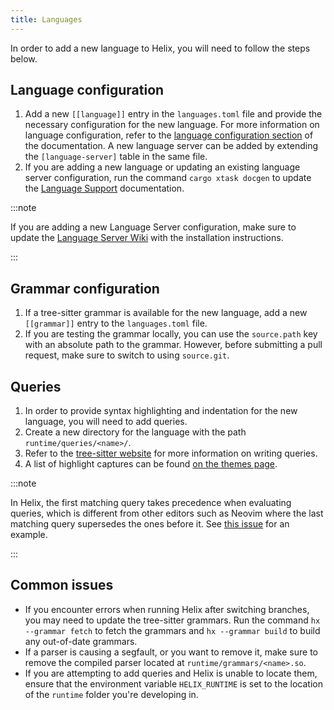 ```yaml
---
title: Languages
---
```


In order to add a new language to Helix, you will need to follow the steps
below.

## Language configuration

1. Add a new `[[language]]` entry in the `languages.toml` file and provide the
   necessary configuration for the new language. For more information on
   language configuration, refer to the
   [language configuration section](../languages.md) of the documentation.
   A new language server can be added by extending the `[language-server]` table in the same file.
2. If you are adding a new language or updating an existing language server
   configuration, run the command `cargo xtask docgen` to update the
   [Language Support](../lang-support.md) documentation.

:::note

If you are adding a new Language Server configuration, make sure to update
the [Language Server Wiki](https://github.com/helix-editor/helix/wiki/Language-Server-Configurations) with the installation instructions.

:::

## Grammar configuration

1. If a tree-sitter grammar is available for the new language, add a new
   `[[grammar]]` entry to the `languages.toml` file.
2. If you are testing the grammar locally, you can use the `source.path` key
   with an absolute path to the grammar. However, before submitting a pull
   request, make sure to switch to using `source.git`.

## Queries

1. In order to provide syntax highlighting and indentation for the new language,
   you will need to add queries.
2. Create a new directory for the language with the path
   `runtime/queries/<name>/`.
3. Refer to the
   [tree-sitter website](https://tree-sitter.github.io/tree-sitter/syntax-highlighting#queries)
   for more information on writing queries.
4. A list of highlight captures can be found [on the themes page](https://docs.helix-editor.com/themes.html#scopes).

:::note

In Helix, the first matching query takes precedence when evaluating
queries, which is different from other editors such as Neovim where the last
matching query supersedes the ones before it. See
[this issue](https://github.com/helix-editor/helix/pull/1170#issuecomment-997294090) for an example.

:::

## Common issues

- If you encounter errors when running Helix after switching branches, you may
  need to update the tree-sitter grammars. Run the command `hx --grammar fetch`
  to fetch the grammars and `hx --grammar build` to build any out-of-date
  grammars.
- If a parser is causing a segfault, or you want to remove it, make sure to
  remove the compiled parser located at `runtime/grammars/<name>.so`.
- If you are attempting to add queries and Helix is unable to locate them, ensure that the environment variable `HELIX_RUNTIME` is set to the location of the `runtime` folder you're developing in.
